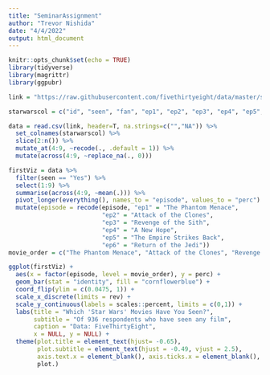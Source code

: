 ```yaml
---
title: "SeminarAssignment"
author: "Trevor Nishida"
date: "4/4/2022"
output: html_document
---
```


```r
knitr::opts_chunk$set(echo = TRUE)
library(tidyverse)
library(magrittr)
library(ggpubr)
```

```r
link = "https://raw.githubusercontent.com/fivethirtyeight/data/master/star-wars-survey/StarWars.csv"

starwarscol = c("id", "seen", "fan", "ep1", "ep2", "ep3", "ep4", "ep5", "ep6", "fave1", "fave2", "fave3", "fave4", "fave5", "fave6", "hansolo", "luke", "leia", "anakin", "obiwan", "palpatine", "vader", "lando", "boba", "c3p0", "r2d2", "jarjar", "padme", "yoda", "shot", "expand", "expandfan", "startrek", "gender", "age", "income", "education", "region")

data = read.csv(link, header=T, na.strings=c("","NA")) %>% 
  set_colnames(starwarscol) %>% 
  slice(2:n()) %>% 
  mutate_at(4:9, ~recode(., .default = 1)) %>% 
  mutate(across(4:9, ~replace_na(., 0))) 
```

```r

firstViz = data %>% 
  filter(seen == "Yes") %>% 
  select(1:9) %>% 
  summarise(across(4:9, ~mean(.))) %>% 
  pivot_longer(everything(), names_to = "episode", values_to = "perc") %>% 
  mutate(episode = recode(episode, "ep1" = "The Phantom Menace", 
                          "ep2" = "Attack of the Clones", 
                          "ep3" = "Revenge of the Sith", 
                          "ep4" = "A New Hope", 
                          "ep5" = "The Empire Strikes Back", 
                          "ep6" = "Return of the Jedi"))
movie_order = c("The Phantom Menace", "Attack of the Clones", "Revenge of the Sith", "A New Hope", "The Empire Strikes Back", "Return of the Jedi")

ggplot(firstViz) +
  aes(x = factor(episode, level = movie_order), y = perc) +
  geom_bar(stat = "identity", fill = "cornflowerblue") +
  coord_flip(ylim = c(0.0475, 1)) +
  scale_x_discrete(limits = rev) + 
  scale_y_continuous(labels = scales::percent, limits = c(0,1)) +
  labs(title = "Which 'Star Wars' Movies Have You Seen?",
       subtitle = "Of 936 respondents who have seen any film",
       caption = "Data: FiveThirtyEight",
       x = NULL, y = NULL) +
  theme(plot.title = element_text(hjust= -0.65),
        plot.subtitle = element_text(hjust = -0.49, vjust = 2.5),
        axis.text.x = element_blank(), axis.ticks.x = element_blank(),
        plot.)
```

